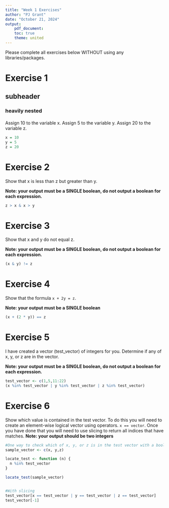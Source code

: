 ```yaml
---
title: "Week 1 Exercises"
author: "PJ Grant"
date: "October 21, 2024"
output: 
    pdf_document:
    toc: true
    theme: united
---
```


Please complete all exercises below WITHOUT using any libraries/packages.

# Exercise 1
## subheader
### heavily nested
#### 
Assign 10 to the variable x. Assign 5 to the variable y. Assign 20 to the variable z.

```r
x = 10
y = 5
z = 20
```


# Exercise 2
Show that x is less than z but greater than y.

**Note: your output must be a SINGLE boolean, do not output a boolean for each expression.**

```r
z > x & x > y
```

# Exercise 3
Show that x and y do not equal z. 

**Note: your output must be a SINGLE boolean, do not output a boolean for each expression.**

```r
(x & y) != z
```


# Exercise 4
Show that the formula `x + 2y = z`. 

**Note: your output must be a SINGLE boolean**

```r
(x + (2 * y)) == z
```

# Exercise 5
I have created a vector (test_vector) of integers for you. Determine if any of x, y, or z are in the vector. 

**Note: your output must be a SINGLE boolean, do not output a boolean for each expression.**


```r
test_vector <- c(1,5,11:22)
(x %in% test_vector | y %in% test_vector | z %in% test_vector)

```

# Exercise 6
Show which value is contained in the test vector. To do this you will need to create an element-wise logical vector using operators. `x == vector`. Once you have done that you will need to use slicing to return all indices that have matches.
**Note: your output should be two integers**

```r
#One way to check which of x, y, or z is in the test vector with a boolean
sample_vector <- c(x, y,z)

locate_test <- function (n) {
  n %in% test_vector
}

locate_test(sample_vector)


#With slicing
test_vector[x == test_vector | y == test_vector | z == test_vector]
test_vector[-1]

```
